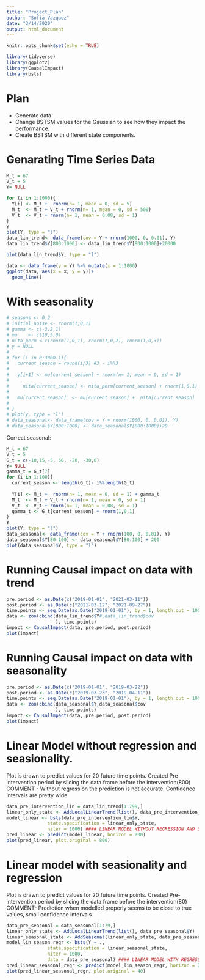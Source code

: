 ---
title: "Project_Plan"
author: "Sofia Vazquez"
date: "3/14/2020"
output: html_document
---

```{r setup, include=FALSE}
knitr::opts_chunk$set(echo = TRUE)
```

```{r}
library(tidyverse)
library(ggplot2)
library(CausalImpact)
library(bsts)
```

# Plan

- Generate data
- Change BSTSM values for the Gaussian to see how they impact the performance.
- Create BSTSM with different state components. 

# Genarating Time Series Data
```{r}
M_t = 67
V_t = 5
Y= NULL

for (i in 1:1000){
  Y[i] <- M_t +  rnorm(n= 1, mean = 0, sd = 5)
  M_t  <- M_t + V_t + rnorm(n= 1, mean = 0, sd = 500)
  V_t  <- V_t + rnorm(n= 1, mean = 0.08, sd = 1)
}
Y
plot(Y, type = "l")
data_lin_trend<- data_frame(cov = Y + rnorm(1000, 0, 0.01), Y)
data_lin_trend$Y[800:1000] <- data_lin_trend$Y[800:1000]+20000

plot(data_lin_trend$Y, type = "l")

```
```{r}
data <- data_frame(y = Y) %>% mutate(x = 1:1000)
ggplot(data, aes(x = x, y = y))+
  geom_line()
```
# With seasonality

```{r}
# seasons <- 0:2
# initial_noise <- rnorm(1,0,1)
# gamma <- c(-3,2,1)
# mu    <- c(10,5,0)
# nita_perm <-c(rnorm(1,0,1), rnorm(1,0,2), rnorm(1,0,3)) 
# y = NULL
# 
# for (i in 0:3000-1){
#   current_season = round(i/3) #3 - i%%3
#   
#   y[i+1] <- mu[current_season] + rnorm(n= 1, mean = 0, sd = 1)
#   
#     nita[current_season] <- nita_perm[current_season] + rnorm(1,0,1)
#     
#   mu[current_season]  <- mu[current_season] +  nita[current_season]
# 
# }
# plot(y, type = "l")
# data_seasonal<- data_frame(cov = Y + rnorm(1000, 0, 0.01), Y)
# data_seasonal$Y[800:1000] <- data_seasonal$Y[800:1000]+20
```

Correct seasonal:
```{r}
M_t = 67
V_t = 5
G_t = c(-10,15,-5, 50, -20, -30,0)
Y= NULL
gamma_t = G_t[7]
for (i in 1:100){
  current_season <- length(G_t)- i%%length(G_t)
  
  Y[i] <- M_t +  rnorm(n= 1, mean = 0, sd = 1) + gamma_t
  M_t  <- M_t + V_t + rnorm(n= 1, mean = 0, sd = 1)
  V_t  <- V_t + rnorm(n= 1, mean = 0.08, sd = 1)
  gamma_t <- G_t[current_season] + rnorm(1,0,1)
}
Y
plot(Y, type = "l")
data_seasonal<- data_frame(cov = Y + rnorm(100, 0, 0.01), Y)
data_seasonal$Y[80:100] <- data_seasonal$Y[80:100] + 200
plot(data_seasonal$Y, type = "l")
```
# Running Causal impact on data with  trend
```{r RunCausalImpact}
pre.period <- as.Date(c("2019-01-01", "2021-03-11"))
post.period <- as.Date(c("2021-03-12", "2021-09-27"))
time.points <- seq.Date(as.Date("2019-01-01"), by = 1, length.out = 1000)
data <- zoo(cbind(data_lin_trend$Y#,data_lin_trend$cov
                  ), time.points)
impact <- CausalImpact(data, pre.period, post.period)
plot(impact)
```
# Running Causal impact on data with seasonality
```{r RunCausalImpact}
pre.period <- as.Date(c("2019-01-01", "2019-03-22"))
post.period <- as.Date(c("2019-03-23", "2019-04-11"))
time.points <- seq.Date(as.Date("2019-01-01"), by = 1, length.out = 100)
data <- zoo(cbind(data_seasonal$Y,data_seasonal$cov
                  ), time.points)
impact <- CausalImpact(data, pre.period, post.period)
plot(impact)
```
# Linear Model without regression and seasionality.
Plot is drawn to predict values for 20 future time points.
Created Pre-intervention period by slicing the data frame before the intervention(800)
COMMENT - Without regression the prediction is not accurate. Confidence intervals are pretty wide
```{r CreatingModels}
data_pre_intervention_lin = data_lin_trend[1:799,]
linear_only_state <- AddLocalLinearTrend(list(), data_pre_intervention_lin$Y)
model_linear <- bsts(data_pre_intervention_lin$Y,
               state.specification = linear_only_state,
               niter = 1000) #### LINEAR MODEL WITHOUT REGRESSION AND SEASIONALITY
pred_linear <- predict(model_linear, horizon = 200)
plot(pred_linear, plot.original = 800)
```
# Linear model with seasionality and regression
Plot is drawn to predict values for 20 future time points.
Created Pre-intervention period by slicing the data frame before the intervention(80)
COMMENT- Prediction when modelled properly seems to be close to true values, small confidence intervals
```{r linsesrigModed}
data_pre_seasonal = data_seasonal[1:79,]
linear_only_state <- AddLocalLinearTrend(list(), data_pre_seasonal$Y)
linear_seasonal_state <- AddSeasonal(linear_only_state, data_pre_seasonal$Y, nseasons = 7)
model_lin_season_regr <- bsts(Y ~ .,
               state.specification = linear_seasonal_state,
               niter = 1000,
               data = data_pre_seasonal) #### LINEAR MODEL WITH REGRESSION AND SEASIONALITY
pred_linear_seasonal_regr <- predict(model_lin_season_regr, horizon = 20,newdata = data_seasonal$cov[80:100])
plot(pred_linear_seasonal_regr, plot.original = 40)
```